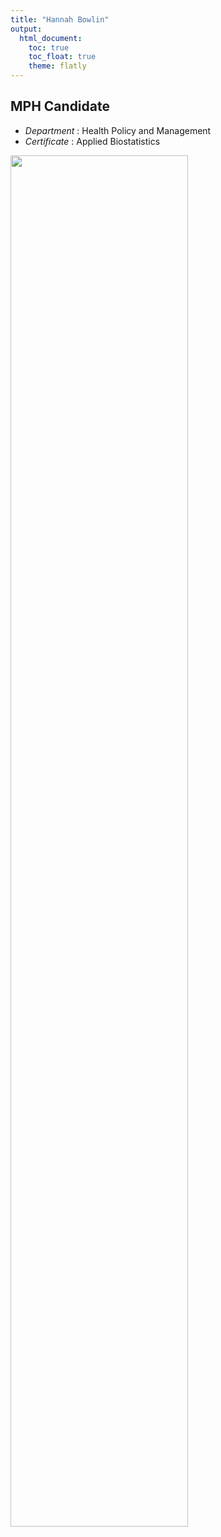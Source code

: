 ```yaml
---
title: "Hannah Bowlin"
output: 
  html_document:
    toc: true
    toc_float: true
    theme: flatly
---
```


## MPH Candidate
 * _Department_ : Health Policy and Management
 * _Certificate_ : Applied Biostatistics

<img src="images/headshot.jpeg" style="width:75%">











